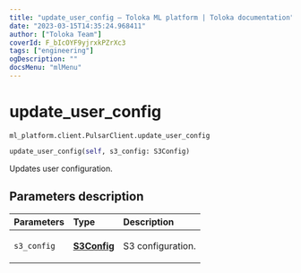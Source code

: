 ```yaml
---
title: "update_user_config — Toloka ML platform | Toloka documentation"
date: "2023-03-15T14:35:24.968411"
author: ["Toloka Team"]
coverId: F_bIcOYF9yjrxkPZrXc3
tags: ["engineering"]
ogDescription: ""
docsMenu: "mlMenu"
---
```


# update_user_config

`ml_platform.client.PulsarClient.update_user_config`

```python
update_user_config(self, s3_config: S3Config)
```

Updates user configuration.

## Parameters description

| Parameters | Type | Description |
| :----------| :----| :-----------|
`s3_config`|**[S3Config](/docs/toloka-ml/reference/ml_platform.core.S3Config)**|<p>S3 configuration.</p>